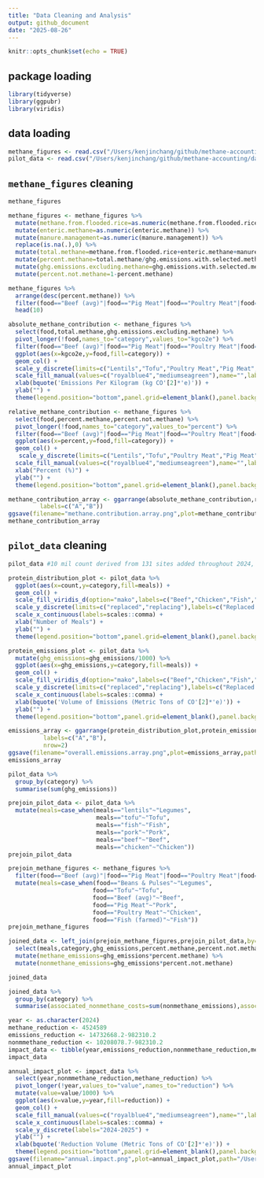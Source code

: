 ```yaml
---
title: "Data Cleaning and Analysis"
output: github_document
date: "2025-08-26"
---
```


```r
knitr::opts_chunk$set(echo = TRUE)
```

## package loading

```r
library(tidyverse)
library(ggpubr)
library(viridis)
```

## data loading

```r
methane_figures <- read.csv("/Users/kenjinchang/github/methane-accounting/data/methane-figures.csv")
pilot_data <- read.csv("/Users/kenjinchang/github/methane-accounting/data/pilot-summary.csv")
```

## `methane_figures` cleaning

```r
methane_figures
```


```r
methane_figures <- methane_figures %>%
  mutate(methane.from.flooded.rice=as.numeric(methane.from.flooded.rice)) %>%
  mutate(enteric.methane=as.numeric(enteric.methane)) %>%
  mutate(manure.management=as.numeric(manure.management)) %>%
  replace(is.na(.),0) %>%
  mutate(total.methane=methane.from.flooded.rice+enteric.methane+manure.management) %>%
  mutate(percent.methane=total.methane/ghg.emissions.with.selected.methane.factor) %>%
  mutate(ghg.emissions.excluding.methane=ghg.emissions.with.selected.methane.factor-total.methane) %>%
  mutate(percent.not.methane=1-percent.methane)
```

```r
methane_figures %>%
  arrange(desc(percent.methane)) %>%
  filter(food=="Beef (avg)"|food=="Pig Meat"|food=="Poultry Meat"|food=="Fish (farmed)"|food=="Tofu"|food=="Lentils") %>%
  head(10)
```


```r
absolute_methane_contribution <- methane_figures %>%
  select(food,total.methane,ghg.emissions.excluding.methane) %>%
  pivot_longer(!food,names_to="category",values_to="kgco2e") %>%
  filter(food=="Beef (avg)"|food=="Pig Meat"|food=="Poultry Meat"|food=="Fish (farmed)"|food=="Tofu"|food=="Lentils") %>%
  ggplot(aes(x=kgco2e,y=food,fill=category)) + 
  geom_col() + 
  scale_y_discrete(limits=c("Lentils","Tofu","Poultry Meat","Pig Meat","Fish (farmed)","Beef (avg)"),labels=c("Legumes","Tofu","Chicken","Pork","Fish","Beef")) +
  scale_fill_manual(values=c("royalblue4","mediumseagreen"),name="",labels=c("GHG emissions, excluding methane","GHG emissions from methane")) +
  xlab(bquote('Emissions Per Kilogram (kg CO'[2]*'e)')) +
  ylab("") +
  theme(legend.position="bottom",panel.grid=element_blank(),panel.background=element_rect(fill="white"),panel.border=element_rect(fill=NA),legend.title=element_text(size=10),legend.text=element_text(size=10),plot.title=element_text(size=10))
```


```r
relative_methane_contribution <- methane_figures %>%
  select(food,percent.methane,percent.not.methane) %>%
  pivot_longer(!food,names_to="category",values_to="percent") %>%
  filter(food=="Beef (avg)"|food=="Pig Meat"|food=="Poultry Meat"|food=="Fish (farmed)"|food=="Tofu"|food=="Lentils") %>%
  ggplot(aes(x=percent,y=food,fill=category)) + 
  geom_col() +
   scale_y_discrete(limits=c("Lentils","Tofu","Poultry Meat","Pig Meat","Fish (farmed)","Beef (avg)"),labels=c("Legumes","Tofu","Chicken","Pork","Fish","Beef")) +
  scale_fill_manual(values=c("royalblue4","mediumseagreen"),name="",labels=c("Percent attributable to methane","Percent not attributable to methane")) +
  xlab("Percent (%)") +
  ylab("") + 
  theme(legend.position="bottom",panel.grid=element_blank(),panel.background=element_rect(fill="white"),panel.border=element_rect(fill=NA),legend.title=element_text(size=10),legend.text=element_text(size=10),plot.title=element_text(size=10))
```

```r
methane_contribution_array <- ggarrange(absolute_methane_contribution,relative_methane_contribution,
         labels=c("A","B"))
ggsave(filename="methane.contribution.array.png",plot=methane_contribution_array,path="/Users/kenjinchang/github/methane-accounting/figures",width=40,height=12,units="cm",dpi=150,limitsize=TRUE)
methane_contribution_array
```

## `pilot_data` cleaning

```r
pilot_data #10 mil count derived from 131 sites added throughout 2024, 200 sites added through 2025, and the 850k annually via NYC H+H,
```


```r
protein_distribution_plot <- pilot_data %>%
  ggplot(aes(x=count,y=category,fill=meals)) + 
  geom_col() + 
  scale_fill_viridis_d(option="mako",labels=c("Beef","Chicken","Fish","Legumes","Pork","Tofu"),name="") +
  scale_y_discrete(limits=c("replaced","replacing"),labels=c("Replaced Meals","Replacing Meals")) +
  scale_x_continuous(labels=scales::comma) +
  xlab("Number of Meals") + 
  ylab("") + 
  theme(legend.position="bottom",panel.grid=element_blank(),panel.background=element_rect(fill="white"),panel.border=element_rect(fill=NA),legend.title=element_text(size=10),legend.text=element_text(size=10),plot.title=element_text(size=10))
```

```r
protein_emissions_plot <- pilot_data %>%
  mutate(ghg_emissions=ghg_emissions/1000) %>%
  ggplot(aes(x=ghg_emissions,y=category,fill=meals)) + 
  geom_col() + 
  scale_fill_viridis_d(option="mako",labels=c("Beef","Chicken","Fish","Legumes","Pork","Tofu"),name="") +
  scale_y_discrete(limits=c("replaced","replacing"),labels=c("Replaced Meals","Replacing Meals")) +
  scale_x_continuous(labels=scales::comma) +
  xlab(bquote('Volume of Emissions (Metric Tons of CO'[2]*'e)')) +
  ylab("") + 
  theme(legend.position="bottom",panel.grid=element_blank(),panel.background=element_rect(fill="white"),panel.border=element_rect(fill=NA),legend.title=element_text(size=10),legend.text=element_text(size=10),plot.title=element_text(size=10))
```

```r
emissions_array <- ggarrange(protein_distribution_plot,protein_emissions_plot,
          labels=c("A","B"),
          nrow=2)
ggsave(filename="overall.emissions.array.png",plot=emissions_array,path="/Users/kenjinchang/github/methane-accounting/figures",width=40,height=24,units="cm",dpi=150,limitsize=TRUE)
emissions_array
```

```r
pilot_data %>%
  group_by(category) %>%
  summarise(sum(ghg_emissions))
```

```r
prejoin_pilot_data <- pilot_data %>%
  mutate(meals=case_when(meals=="lentils"~"Legumes",
                         meals=="tofu"~"Tofu",
                         meals=="fish"~"Fish",
                         meals=="pork"~"Pork",
                         meals=="beef"~"Beef",
                         meals=="chicken"~"Chicken"))
prejoin_pilot_data
```

```r
prejoin_methane_figures <- methane_figures %>%
  filter(food=="Beef (avg)"|food=="Pig Meat"|food=="Poultry Meat"|food=="Fish (farmed)"|food=="Tofu"|food=="Beans & Pulses") %>%
  mutate(meals=case_when(food=="Beans & Pulses"~"Legumes",
                        food=="Tofu"~"Tofu",
                        food=="Beef (avg)"~"Beef",
                        food=="Pig Meat"~"Pork",
                        food=="Poultry Meat"~"Chicken",
                        food=="Fish (farmed)"~"Fish"))
prejoin_methane_figures
```

```r
joined_data <- left_join(prejoin_methane_figures,prejoin_pilot_data,by="meals") %>%
  select(meals,category,ghg_emissions,percent.methane,percent.not.methane) %>%
  mutate(methane_emissions=ghg_emissions*percent.methane) %>%
  mutate(nonmethane_emissions=ghg_emissions*percent.not.methane)
```

```r
joined_data
```

```r
joined_data %>%
  group_by(category) %>%
  summarise(associated_nonmethane_costs=sum(nonmethane_emissions),associated_methane_costs=sum(methane_emissions),associated_emissions_costs=sum(ghg_emissions))
```

```r
year <- as.character(2024)
methane_reduction <- 4524589
emissions_reduction <- 14732668.2-982310.2
nonmmethane_reduction <- 10208078.7-982310.2
impact_data <- tibble(year,emissions_reduction,nonmmethane_reduction,methane_reduction)
impact_data
```

```r
annual_impact_plot <- impact_data %>%
  select(year,nonmmethane_reduction,methane_reduction) %>%
  pivot_longer(!year,values_to="value",names_to="reduction") %>%
  mutate(value=value/1000) %>%
  ggplot(aes(x=value,y=year,fill=reduction)) + 
  geom_col() + 
  scale_fill_manual(values=c("royalblue4","mediumseagreen"),name="",labels=c("Methane reduction","GHG reduction, excluding methane")) +
  scale_x_continuous(labels=scales::comma) +
  scale_y_discrete(labels="2024-2025") +
  ylab("") + 
  xlab(bquote('Reduction Volume (Metric Tons of CO'[2]*'e)')) +
  theme(legend.position="bottom",panel.grid=element_blank(),panel.background=element_rect(fill="white"),panel.border=element_rect(fill=NA),legend.title=element_text(size=10),legend.text=element_text(size=10),plot.title=element_text(size=10))
ggsave(filename="annual.impact.png",plot=annual_impact_plot,path="/Users/kenjinchang/github/methane-accounting/figures",width=40,height=12,units="cm",dpi=150,limitsize=TRUE)
annual_impact_plot
```

